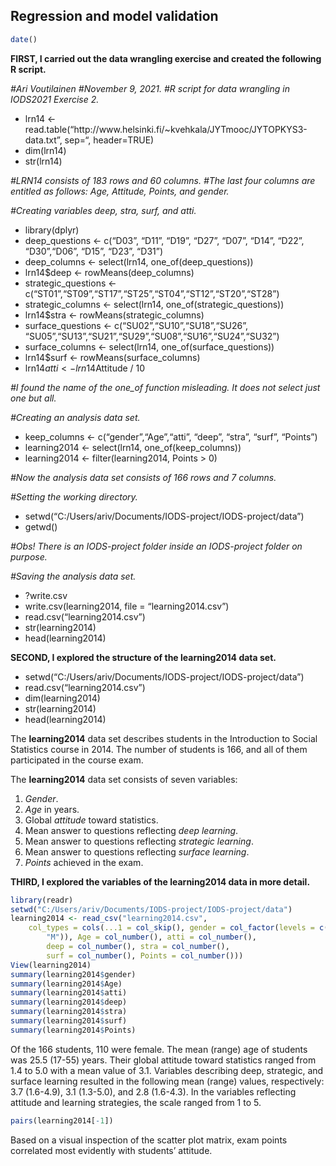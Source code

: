 
## Regression and model validation

```r
date()
```
**FIRST, I carried out the data wrangling exercise and created the following R script.**

*#Ari Voutilainen #November 9, 2021. #R script for data wrangling in IODS2021 Exercise 2.*

- lrn14 <- read.table("http://www.helsinki.fi/~kvehkala/JYTmooc/JYTOPKYS3-data.txt", sep="\t", header=TRUE)
- dim(lrn14)
- str(lrn14)

*#LRN14 consists of 183 rows and 60 columns. #The last four columns are entitled as follows: Age, Attitude, Points, and gender.*

*#Creating variables deep, stra, surf, and atti.*

- library(dplyr)
- deep_questions <- c("D03", "D11", "D19", "D27", "D07", "D14", "D22", "D30","D06",  "D15", "D23", "D31")
- deep_columns <- select(lrn14, one_of(deep_questions))
- lrn14$deep <- rowMeans(deep_columns)
- strategic_questions <- c("ST01","ST09","ST17","ST25","ST04","ST12","ST20","ST28")
- strategic_columns <- select(lrn14, one_of(strategic_questions))
- lrn14$stra <- rowMeans(strategic_columns)
- surface_questions <- c("SU02","SU10","SU18","SU26", "SU05","SU13","SU21","SU29","SU08","SU16","SU24","SU32")
- surface_columns <- select(lrn14, one_of(surface_questions))
- lrn14$surf <- rowMeans(surface_columns)
- lrn14$atti <- lrn14$Attitude / 10

*#I found the name of the one_of function misleading. It does not select just one but all.*

*#Creating an analysis data set.*

- keep_columns <- c("gender","Age","atti", "deep", "stra", "surf", "Points")
- learning2014 <- select(lrn14, one_of(keep_columns))
- learning2014 <- filter(learning2014, Points > 0)

*#Now the analysis data set consists of 166 rows and 7 columns.*

*#Setting the working directory.*

- setwd("C:/Users/ariv/Documents/IODS-project/IODS-project/data")
- getwd()

*#Obs! There is an IODS-project folder inside an IODS-project folder on purpose.*

*#Saving the analysis data set.*

- ?write.csv
- write.csv(learning2014, file = "learning2014.csv")
- read.csv("learning2014.csv")
- str(learning2014)
- head(learning2014)

**SECOND, I explored the structure of the learning2014 data set.**

- setwd("C:/Users/ariv/Documents/IODS-project/IODS-project/data")
- read.csv("learning2014.csv")
- dim(learning2014)
- str(learning2014)
- head(learning2014)

The **learning2014** data set describes students in the Introduction to Social Statistics course in 2014. The number of students is 166, and all of them participated in the course exam.

The **learning2014** data set consists of seven variables:

1. *Gender*.
2. *Age* in years.
3. Global *attitude* toward statistics.
4. Mean answer to questions reflecting *deep learning*.
5. Mean answer to questions reflecting *strategic learning*.
6. Mean answer to questions reflecting *surface learning*.
7. *Points* achieved in the exam.

**THIRD, I explored the variables of the learning2014 data in more detail.**

```r
library(readr)
setwd("C:/Users/ariv/Documents/IODS-project/IODS-project/data")
learning2014 <- read_csv("learning2014.csv", 
    col_types = cols(...1 = col_skip(), gender = col_factor(levels = c("F", 
        "M")), Age = col_number(), atti = col_number(), 
        deep = col_number(), stra = col_number(), 
        surf = col_number(), Points = col_number()))
View(learning2014)
summary(learning2014$gender)
summary(learning2014$Age)
summary(learning2014$atti)
summary(learning2014$deep)
summary(learning2014$stra)
summary(learning2014$surf)
summary(learning2014$Points)
```

Of the 166 students, 110 were female. The mean (range) age of students was 25.5 (17-55) years. Their global attitude toward statistics ranged from 1.4 to 5.0 with a mean value of 3.1. Variables describing deep, strategic, and surface learning resulted in the following mean (range) values, respectively: 3.7 (1.6-4.9), 3.1 (1.3-5.0), and 2.8 (1.6-4.3). In the variables reflecting attitude and learning strategies, the scale ranged from 1 to 5.

```r
pairs(learning2014[-1])
```

Based on a visual inspection of the scatter plot matrix, exam points correlated most evidently with students' attitude.
